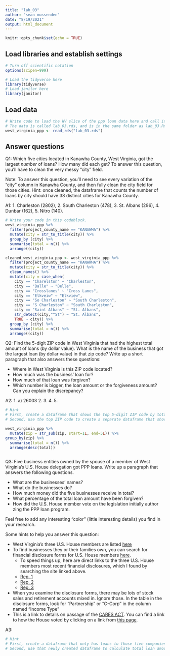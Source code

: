 ```yaml
---
title: "lab_03"
author: "sean mussenden"
date: "8/19/2021"
output: html_document
---
```


```r
knitr::opts_chunk$set(echo = TRUE)
```

## Load libraries and establish settings
```r
# Turn off scientific notation
options(scipen=999)

# Load the tidyverse here
library(tidyverse)
# Load janitor here
library(janitor)
```

## Load data
```r
# Write code to load the WV slice of the ppp loan data here and call it wv_ppp_loans.
# The data is called lab_03.rds, and is in the same folder as lab_03.Rmd (this data notebook)
west_virginia_ppp <- read_rds("lab_03.rds")

```

## Answer questions

Q1: Which five cities located in Kanawha County, West Virginia, got the largest _number_ of loans? How many did each get? To answer this question, you'll have to clean the very messy "city" field.

Note: To answer this question, you'll need to see every variation of the "city" column in Kanawha County, and then fully clean the city field for those cities. Hint: once cleaned, the dataframe that counts the number of loans by city should have 38 distinct cities for Kanawha County.

A1: 1. Charleston (2802), 2. South Charleston (478), 3. St. Albans (296), 4. Dunbar (162), 5. Nitro (140).
```r

# Write your code in this codeblock.
west_virginia_ppp %>%
  filter(project_county_name == "KANAWHA") %>%
  mutate(city = str_to_title(city)) %>%
  group_by (city) %>%
  summarise(total = n()) %>%
  arrange((city))

cleaned_west_virginia_ppp <- west_virginia_ppp %>%
  filter(project_county_name == "KANAWHA") %>%
  mutate(city = str_to_title(city)) %>%
  clean_names() %>%
  mutate(city = case_when(
    city == "Charelston" ~ "Charleston", 
    city == "Balle" ~ "Belle",
    city == "Crosslanes" ~ "Cross Lanes",
    city == "Elkveiw" ~ "Elkview",
    city == "So Charleston" ~ "South Charleston",
    city == "S Charleston" ~ "South Charleston",
    city == "Saint Albans" ~ "St. Albans",
    str_detect(city,"^St") ~ "St. Albans",
    TRUE ~ city)) %>%
  group_by (city) %>%
  summarise(total = n()) %>%
  arrange((city))

```

Q2: Find the 5-digit ZIP code in West Virginia that had the highest total amount of loans (by dollar value). What is the name of the business that got the largest loan (by dollar value) in that zip code? Write up a short paragraph that also answers these questions:

* Where in West Virginia is this ZIP code located?
* How much was the business' loan for?
* How much of that loan was forgiven?
* Which number is bigger, the loan amount or the forgiveness amount? Can you explain the discrepancy?

A2:
1. a) 26003
2.
3.
4.
5.

```r
# Hint
# First, create a dataframe that shows the top 5-digit ZIP code by total dollar amount
# Second, use the top ZIP code to create a separate dataframe that shows the business with the biggest loan in that ZIP code.

west_virginia_ppp %>%
  mutate(zip = str_sub(zip, start=1L, end=5L)) %>%
group_by(zip) %>%
  summarise(total = n()) %>%
  arrange(desc(total))



```

Q3: Five business entities owned by the spouse of a member of West Virginia's U.S. House delegation got PPP loans. Write up a paragraph that answers the following questions.   

  * What are the businesses' names?
  * What do the businesses do?
  * How much money did the five businesses receive in total?
  * What percentage of the total loan amount have been forgiven?
  * How did the U.S. House member vote on the legislation initially author zing the PPP loan program.

Feel free to add any interesting "color" (little interesting details) you find in your research.  

Some hints to help you answer this question:

* West Virginia's three U.S. House members are listed [here](https://www.govtrack.us/congress/members/WV#representatives)
* To find businesses they or their families own, you can search for financial disclosure forms for U.S. House members [here](https://disclosures-clerk.house.gov/PublicDisclosure/FinancialDisclosure#Search).
  * To speed things up, here are direct links to the three U.S. House members most recent financial disclosures, which I found by searching the site linked above.
  * [Rep. 1](https://disclosures-clerk.house.gov/public_disc/financial-pdfs/2020/10042042.pdf)
  * [Rep. 2](https://disclosures-clerk.house.gov/public_disc/financial-pdfs/2020/10040330.pdf)
  * [Rep. 3](https://disclosures-clerk.house.gov/public_disc/financial-pdfs/2020/10042734.pdf)
* When you examine the disclosure forms, there may be lots of stock sales and retirement accounts mixed in.  Ignore those. In the table in the disclosure forms, look for "Partnership" or "C-Corp" in the column named "Income Type"
* This is a link to details on passage of the [CARES ACT](https://www.congress.gov/bill/116th-congress/house-bill/748). You can find a link to how the House voted by clicking on a link from [this page](https://www.congress.gov/bill/116th-congress/house-bill/748/actions).

A3:

```r

# Hint
# First, create a dataframe that only has loans to those five companies
# Second, use that newly created dataframe to calculate total loan amount and percentage forgiven for those companies

```
